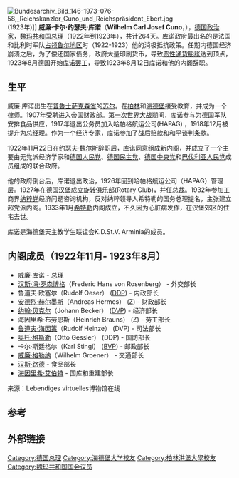 {{Infobox Prime Minister
 | name=威廉·库诺
 | image=Bundesarchiv Bild 183-2002-0625-505, Dr. Wilhelm Cuno.jpg
 | order=[[德国总理|魏玛共和国总理]]
 | term_start    =1922年11月22日
 | term_end      =1923年8月12日
 | predecessor   =[[约瑟夫·魏尔斯|约瑟夫·魏尔斯]]
 | successor     =[[古斯塔夫·施特雷泽曼|古斯塔夫·施特雷泽曼]]
 | birth_date    ={{birth date|1876|7|2|df=y}}
 | birth_place   =[[德意志帝國|德國]][[普鲁士王國|普魯士]][[萨克森省|萨克森省]][[苏尔|苏尔]]
 | death_date    ={{death date and age|1933|1|3|1876|7|2|df=y}}
 | death_place   =[[威瑪共和|德國]][[普魯士自由邦|普魯士]][[什勒斯維希-霍爾斯坦省|什勒斯維希-霍爾斯坦省]][[奥米勒|奥米勒]]
 | party=无
}}
[[File:Bundesarchiv_Bild_146-1973-076-58,_Reichskanzler_Cuno_und_Reichspräsident_Ebert.jpg|thumb]](1923年)]]
'''威廉·卡尔·约瑟夫·库诺'''（'''Wilhelm Carl Josef Cuno'''，{{bd|1876年|7月2日|1933年|1月3日}}），[[德国|德国]][[政治家|政治家]]，[[魏玛共和国|魏玛共和国]][[德国总理|总理]]（1922年到1923年），共计264天。库诺政府最出名的是法国和比利时军队[[占领鲁尔|占领鲁尔地区]]时（1922-1923）他的消极抵抗政策。任期内德国经济崩溃之后，为了偿还国家债务，政府大量印刷货币，导致[[恶性通货膨胀|恶性通货膨胀]]达到顶点，1923年8月德国开始[[库诺罢工|库诺罢工]]，导致1923年8月12日库诺和他的内阁辞职。

==生平==
威廉·库诺出生在[[普鲁士王國|普魯士]][[萨克森省|萨克森省]]的[[苏尔|苏尔]]。在[[柏林|柏林]]和[[海德堡|海德堡]]接受教育，并成为一个律师。1907年受聘进入帝国财政部。[[第一次世界大战|第一次世界大战]]期间，库诺参与为德国军队安排食品供应，1917年退出公务员加入哈帕格航运公司(HAPAG) ，1918年12月被提升为总经理。作为一个经济专家，库诺参加了战后赔款和和平谈判条款。

1922年11月22日在[[约瑟夫·魏尔斯|约瑟夫·魏尔斯]]辞职后，库诺同意组成新内阁，并成立了一个主要由无党派经济学家和[[德国人民党|德国人民党]]、[[德国民主党|德国民主党]]、[[德国中央党|德国中央党]]和[[巴伐利亚人民党|巴伐利亚人民党]]成员组成的联合政府。

他的政府倒台后，库诺退出政治，1926年回到哈帕格航运公司（HAPAG）管理层。1927年在德国[[汉堡|汉堡]]成立[[旋转俱乐部|旋转俱乐部]](Rotary Club)，并任总裁。1932年参加工商界[[纳粹党|纳粹党]]经济问题咨询机构，反对纳粹领导人希特勒的国务总理提名，主张建立超党派内阁。1933年1月[[希特勒|希特勒]]内阁成立，不久因为心脏病发作，在汉堡郊区的住宅去世。

库诺是海德堡天主教学生联谊会K.D.St.V. Arminia的成员。

==内阁成员（1922年11月- 1923年8月）==
*威廉·库诺 - 总理
*[[汉斯·冯·罗森博格|汉斯·冯·罗森博格]]（Frederic Hans von Rosenberg） - 外交部长
*鲁道夫·欧塞尔（Rudolf Oeser） ([[德国民主党|DDP]]) - 内政部长
*[[安德烈·赫尔墨斯|安德烈·赫尔墨斯]]（Andreas Hermes） ([[德国中央党|Z]]) - 财政部长
*[[约翰·贝克尔|约翰·贝克尔]]（Johann Becker） ([[德国人民党|DVP]]) - 经济部长
*海因里希·布劳恩斯（Heinrich Brauns） (Z) - 劳工部长
*[[鲁道夫·海因策|鲁道夫·海因策]]（Rudolf Heinze） (DVP) - 司法部长
*[[奥托·格斯勒|奥托·格斯勒]]（Otto Gessler） (DDP) - 国防部长
*卡尔·斯廷格尔（Karl Stingl） ([[巴伐利亚人民党|BVP]]) - 邮政部长
*[[威廉·格勒纳|威廉·格勒纳]]（Wilhelm Groener） - 交通部长
*[[汉斯·路德|汉斯·路德]] - 食品部长
*[[海因里希·艾伯特|海因里希·艾伯特]] - 国库和重建部长

来源：Lebendiges virtuelles博物馆在线

== 参考 ==
{{1911}}

== 外部链接 ==
{{commons category|Wilhelm Cuno}}

{{s-start}}
{{s-off}}
{{succession box | before=[[约瑟夫·魏尔斯|约瑟夫·魏尔斯]] | title=[[德国总理|魏玛共和国总理]] | years=1922 - 1923 | after=[[古斯塔夫·施特雷泽曼|古斯塔夫·施特雷泽曼]]}}
{{s-end}}

{{德国总理}}

{{Authority control}}
{{DEFAULTSORT:Cuno, Wilhelm}}
[[Category:德国总理|Category:德国总理]]
[[Category:海德堡大学校友|Category:海德堡大学校友]]
[[Category:柏林洪堡大學校友|Category:柏林洪堡大學校友]]
[[Category:魏玛共和国国会议员|Category:魏玛共和国国会议员]]